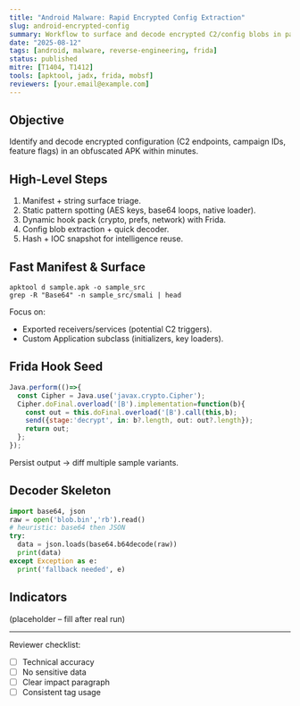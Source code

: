 ```yaml
---
title: "Android Malware: Rapid Encrypted Config Extraction"
slug: android-encrypted-config
summary: Workflow to surface and decode encrypted C2/config blobs in packed Android samples fast.
date: "2025-08-12"
tags: [android, malware, reverse-engineering, frida]
status: published
mitre: [T1404, T1412]
tools: [apktool, jadx, frida, mobsf]
reviewers: [your.email@example.com]
---
```


## Objective
Identify and decode encrypted configuration (C2 endpoints, campaign IDs, feature flags) in an obfuscated APK within minutes.

## High-Level Steps
1. Manifest + string surface triage.
2. Static pattern spotting (AES keys, base64 loops, native loader).
3. Dynamic hook pack (crypto, prefs, network) with Frida.
4. Config blob extraction + quick decoder.
5. Hash + IOC snapshot for intelligence reuse.

## Fast Manifest & Surface
```
apktool d sample.apk -o sample_src
grep -R "Base64" -n sample_src/smali | head
```
Focus on:
- Exported receivers/services (potential C2 triggers).
- Custom Application subclass (initializers, key loaders).

## Frida Hook Seed
```javascript
Java.perform(()=>{
  const Cipher = Java.use('javax.crypto.Cipher');
  Cipher.doFinal.overload('[B').implementation=function(b){
    const out = this.doFinal.overload('[B').call(this,b);
    send({stage:'decrypt', in: b?.length, out: out?.length});
    return out;
  };
});
```
Persist output -> diff multiple sample variants.

## Decoder Skeleton
```python
import base64, json
raw = open('blob.bin','rb').read()
# heuristic: base64 then JSON
try:
  data = json.loads(base64.b64decode(raw))
  print(data)
except Exception as e:
  print('fallback needed', e)
```

## Indicators
(placeholder – fill after real run)

---
Reviewer checklist:
- [ ] Technical accuracy
- [ ] No sensitive data
- [ ] Clear impact paragraph
- [ ] Consistent tag usage
